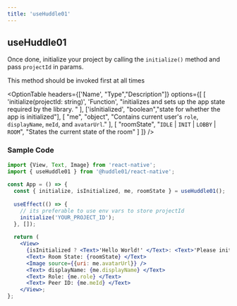 ```yaml
---
title: 'useHuddle01'
---
```



## useHuddle01

Once done, initialize your project by calling the `initialize()` method and pass `projectId` in params.

<Callout type="info">
This method should be invoked first at all times
</Callout>

<OptionTable
  headers={['Name', "Type","Description"]}
  options={[
    [
      'initialize(projectId: string)',
      'Function',
      "initializes and sets up the app state required by the library. "
    ],
    ['isInitialized', "boolean","state for whether the app is initialized"],
     [
      "me", 
      "object",
      "Contains current user's `role`, `displayName`, `meId`, and `avatarUrl`."
    ],
    [
      "roomState",
      "`IDLE` | `INIT` | `LOBBY` | `ROOM`",
      "States the current state of the room"
    ]
  ]}
/>



### Sample Code

```jsx
import {View, Text, Image} from 'react-native';
import { useHuddle01 } from '@huddle01/react-native';
 
const App = () => {
  const { initialize, isInitialized, me, roomState } = useHuddle01();
 
  useEffect(() => {
    // its preferable to use env vars to store projectId
    initialize('YOUR_PROJECT_ID');
  }, []);
 
  return (
    <View>
      {isInitialized ? <Text>'Hello World!' </Text>: <Text>'Please initialize'</Text>}
      <Text> Room State: {roomState} </Text>
      <Image source={{uri: me.avatarUrl}} />
      <Text> displayName: {me.displayName} </Text>
      <Text> Role: {me.role} </Text>
      <Text> Peer ID: {me.meId} </Text>
    </View>;
};


```


